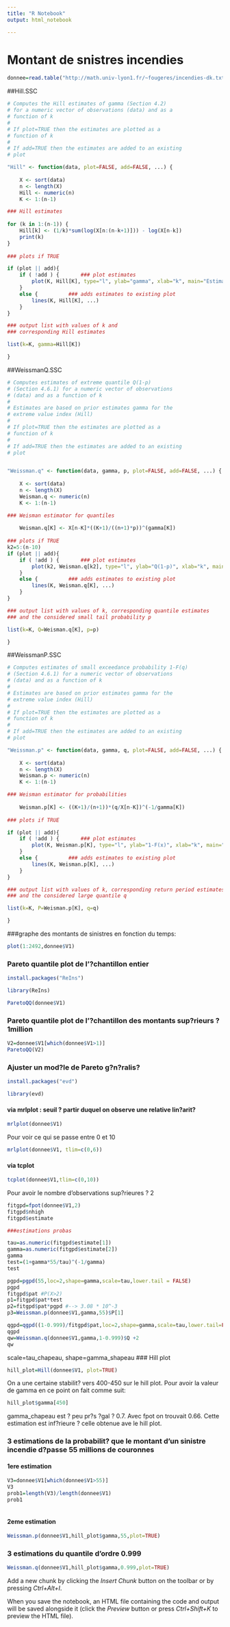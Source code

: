 ```yaml
---
title: "R Notebook"
output: html_notebook

---
```

# Montant de snistres incendies
```r
donnee=read.table("http://math.univ-lyon1.fr/~fougeres/incendies-dk.txt")
```

##Hill.SSC
```r
# Computes the Hill estimates of gamma (Section 4.2) 
# for a numeric vector of observations (data) and as a
# function of k
#
# If plot=TRUE then the estimates are plotted as a
# function of k
#
# If add=TRUE then the estimates are added to an existing
# plot

"Hill" <- function(data, plot=FALSE, add=FALSE, ...) {
	
	X <- sort(data)
	n <- length(X)
	Hill <- numeric(n)
	K <- 1:(n-1)

### Hill estimates
	
for (k in 1:(n-1)) {
	Hill[k] <- (1/k)*sum(log(X[n:(n-k+1)])) - log(X[n-k])
	print(k)
}
	
### plots if TRUE

if (plot || add){
	if ( !add ) {   	### plot estimates
		plot(K, Hill[K], type="l", ylab="gamma", xlab="k", main="Estimates of extreme value index", ...)
	}
	else { 			### adds estimates to existing plot
		lines(K, Hill[K], ...)
	}
}

### output list with values of k and
### corresponding Hill estimates

list(k=K, gamma=Hill[K])

}
```

##WeissmanQ.SSC
```r
# Computes estimates of extreme quantile Q(1-p) 
# (Section 4.6.1) for a numeric vector of observations 
# (data) and as a function of k
#
# Estimates are based on prior estimates gamma for the
# extreme value index (Hill)
#
# If plot=TRUE then the estimates are plotted as a
# function of k
#
# If add=TRUE then the estimates are added to an existing
# plot


"Weissman.q" <- function(data, gamma, p, plot=FALSE, add=FALSE, ...) {
	
	X <- sort(data)
	n <- length(X)
	Weisman.q <- numeric(n)
	K <- 1:(n-1)

### Weisman estimator for quantiles
	
	Weisman.q[K] <- X[n-K]*((K+1)/((n+1)*p))^(gamma[K])
	
### plots if TRUE
k2=5:(n-10)
if (plot || add){
	if ( !add ) {   	### plot estimates
		plot(k2, Weisman.q[k2], type="l", ylab="Q(1-p)", xlab="k", main="Estimates of extreme quantile", ...)
	}
	else { 			### adds estimates to existing plot
		lines(K, Weisman.q[K], ...)
	}
}

### output list with values of k, corresponding quantile estimates 
### and the considered small tail probability p

list(k=K, Q=Weisman.q[K], p=p)

}
```

##WeissmanP.SSC
```r
# Computes estimates of small exceedance probability 1-F(q) 
# (Section 4.6.1) for a numeric vector of observations 
# (data) and as a function of k
#
# Estimates are based on prior estimates gamma for the
# extreme value index (Hill)
#
# If plot=TRUE then the estimates are plotted as a
# function of k
#
# If add=TRUE then the estimates are added to an existing
# plot

"Weissman.p" <- function(data, gamma, q, plot=FALSE, add=FALSE, ...) {
	
	X <- sort(data)
	n <- length(X)
	Weisman.p <- numeric(n)
	K <- 1:(n-1)

### Weisman estimator for probabilities
	
	Weisman.p[K] <- ((K+1)/(n+1))*(q/X[n-K])^(-1/gamma[K])
	
### plots if TRUE

if (plot || add){
	if ( !add ) {   	### plot estimates
		plot(K, Weisman.p[K], type="l", ylab="1-F(x)", xlab="k", main="Estimates of small exceedance probability", ...)
	}
	else { 			### adds estimates to existing plot
		lines(K, Weisman.p[K], ...)
	}
}

### output list with values of k, corresponding return period estimates 
### and the considered large quantile q

list(k=K, P=Weisman.p[K], q=q)

}
```

###graphe des montants de sinistres en fonction du temps:
```r
plot(1:2492,donnee$V1)
```

### Pareto quantile plot de l'?chantillon entier
```r
install.packages("ReIns")
```
```r
library(ReIns)
```
```r
ParetoQQ(donnee$V1)
```

### Pareto quantile plot de l'?chantillon des montants sup?rieurs ? 1million
```r
V2=donnee$V1[which(donnee$V1>1)]
ParetoQQ(V2)
```

### Ajuster un mod?le de Pareto g?n?ralis?
```r
install.packages("evd")
```

```r
library(evd)
```
#### via mrlplot : seuil ? partir duquel on observe une relative lin?arit?
```r
mrlplot(donnee$V1)
```
Pour voir ce qui se passe entre 0 et 10
```r
mrlplot(donnee$V1, tlim=c(0,6))
```


#### via tcplot
```r
tcplot(donnee$V1,tlim=c(0,10))
```

Pour avoir le nombre d'observations sup?rieures ? 2
```r
fitgpd=fpot(donnee$V1,2)
fitgpd$nhigh
fitgpd$estimate

###estimations probas

tau=as.numeric(fitgpd$estimate[1])
gamma=as.numeric(fitgpd$estimate[2])
gamma
test=(1+gamma*55/tau)^(-1/gamma)
test

pgpd=pgpd(55,loc=2,shape=gamma,scale=tau,lower.tail = FALSE)
pgpd
fitgpd$pat #P(X>2)
p1=fitgpd$pat*test
p2=fitgpd$pat*pgpd #--> 3.08 * 10^-3
p3=Weissman.p(donnee$V1,gamma,55)$P[1]

qgpd=qgpd((1-0.999)/fitgpd$pat,loc=2,shape=gamma,scale=tau,lower.tail=FALSE)+2
qgpd
qw=Weissman.q(donnee$V1,gamma,1-0.999)$Q +2
qw


```
scale=tau_chapeau, shape=gamma_shapeau
### Hill plot
```r
hill_plot=Hill(donnee$V1, plot=TRUE)
```

On a une certaine stabilit? vers 400-450 sur le hill plot. Pour avoir la valeur de gamma en ce point on fait comme suit:
```r
hill_plot$gamma[450]
```
gamma_chapeau est ? peu pr?s ?gal ? 0.7.
Avec fpot on trouvait 0.66. Cette estimation est inf?rieure ? celle obtenue ave le hill plot.

### 3 estimations de la probabilit? que le montant d'un sinistre incendie d?passe 55 millions de couronnes

#### 1ere estimation 
```r
V3=donnee$V1[which(donnee$V1>55)]
V3
prob1=length(V3)/length(donnee$V1)
prob1



```

#### 2eme estimation
```r
Weissman.p(donnee$V1,hill_plot$gamma,55,plot=TRUE)
```


### 3 estimations du quantile d'ordre 0.999
```r
Weissman.q(donnee$V1,hill_plot$gamma,0.999,plot=TRUE)
```


Add a new chunk by clicking the *Insert Chunk* button on the toolbar or by pressing *Ctrl+Alt+I*.

When you save the notebook, an HTML file containing the code and output will be saved alongside it (click the *Preview* button or press *Ctrl+Shift+K* to preview the HTML file).
